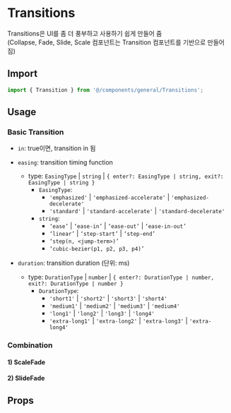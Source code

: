 
<Meta of={TransitionStories} />

# Transitions

Transitions은 UI를 좀 더 풍부하고 사용하기 쉽게 만들어 줌<br />
(Collapse, Fade, Slide, Scale 컴포넌트는 Transition 컴포넌트를 기반으로 만들어짐)

## Import

```js
import { Transition } from '@/components/general/Transitions';
```

## Usage

### Basic Transition

- `in`: true이면, transition in 됨

- `easing`: transition timing function

  - type: `EasingType` | `string` | `{ enter?: EasingType | string, exit?: EasingType | string }`
    - `EasingType`:
      - `'emphasized'` | `'emphasized-accelerate'` | `'emphasized-decelerate'`
      - `'standard'` | `'standard-accelerate'` | `'standard-decelerate'`
    - `string`:
      - `‘ease’` | `‘ease-in’` | `‘ease-out’` | `‘ease-in-out’`
      - `‘linear’` | `‘step-start’` | `‘step-end’`
      - `‘step(n, <jump-term>)’`
      - `‘cubic-bezier(p1, p2, p3, p4)’`

- `duration`: transition duration (단위: ms)
  - type: `DurationType` | `number` | `{ enter?: DurationType | number, exit?: DurationType | number }`
    - `DurationType`:
      - `'short1'` | `'short2'` | `'short3'` | `'short4'`
      - `'medium1'` | `'medium2'` | `'medium3'` | `'medium4'`
      - `'long1'` | `'long2'` | `'long3'` | `'long4'`
      - `'extra-long1'` | `'extra-long2'` | `'extra-long3'` | `'extra-long4'`

<Canvas of={TransitionStories.RotateTransition} />

### Combination

#### 1) ScaleFade

<Canvas of={TransitionStories.ScaleFade} />

#### 2) SlideFade

<Canvas of={TransitionStories.SlideFade} />

## Props

<ArgTypes of={TransitionStories} sort="alpha" />
